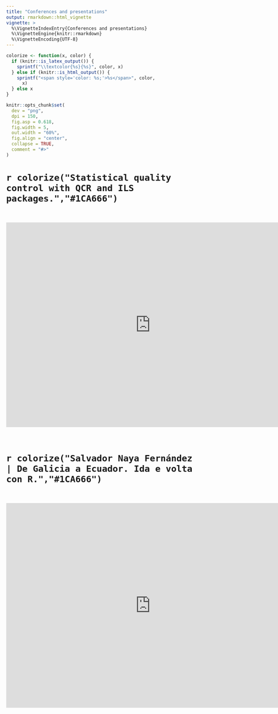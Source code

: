 ```yaml
---
title: "Conferences and presentations"
output: rmarkdown::html_vignette
vignette: >
  %\VignetteIndexEntry{Conferences and presentations}
  %\VignetteEngine{knitr::rmarkdown}
  %\VignetteEncoding{UTF-8}
---
```


```r
colorize <- function(x, color) {
  if (knitr::is_latex_output()) {
    sprintf("\\textcolor{%s}{%s}", color, x)
  } else if (knitr::is_html_output()) {
    sprintf("<span style='color: %s;'>%s</span>", color,
      x)
  } else x
}
```
```r
knitr::opts_chunk$set(
  dev = "png",
  dpi = 150,
  fig.asp = 0.618,
  fig.width = 5,
  out.width = "60%",
  fig.align = "center",
  collapse = TRUE,
  comment = "#>"
)
```

# `r colorize("Statistical quality control with QCR and ILS packages.","#1CA666")`

<br>

<iframe width="775" height="550"  src="https://www.youtube.com/embed/mhUJh5Wz2X8" title="YouTube video player" frameborder="0" allow="accelerometer; autoplay; clipboard-write; encrypted-media; gyroscope; picture-in-picture" allowfullscreen></iframe>

<br>


# `r colorize("Salvador Naya Fernández | De Galicia a Ecuador. Ida e volta con R.","#1CA666")`

<br>

<iframe width="775" height="550" src="https://www.youtube.com/embed/-x7Kj6D141g" title="YouTube video player" frameborder="0" allow="accelerometer; autoplay; clipboard-write; encrypted-media; gyroscope; picture-in-picture" allowfullscreen></iframe>

<br>
